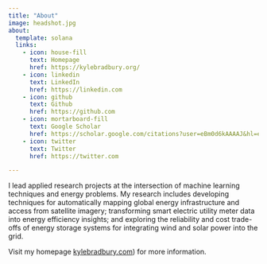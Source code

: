 ```yaml
---
title: "About"
image: headshot.jpg
about:
  template: solana
  links:
    - icon: house-fill
      text: Homepage
      href: https://kylebradbury.org/
    - icon: linkedin
      text: LinkedIn
      href: https://linkedin.com
    - icon: github
      text: Github
      href: https://github.com
    - icon: mortarboard-fill
      text: Google Scholar
      href: https://scholar.google.com/citations?user=eBm0d6kAAAAJ&hl=en
    - icon: twitter
      text: Twitter
      href: https://twitter.com

---
```


I lead applied research projects at the intersection of machine learning techniques and energy problems. My research includes developing techniques for automatically mapping global energy infrastructure and access from satellite imagery; transforming smart electric utility meter data into energy efficiency insights; and exploring the reliability and cost trade-offs of energy storage systems for integrating wind and solar power into the grid.

Visit my homepage [kylebradbury.com](https://www.kylebradbury.com/)) for more information.
